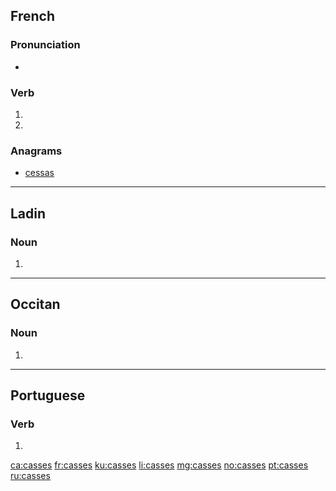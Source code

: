 ==French==

===Pronunciation===
* {{rhymes|as|lang=fr}}

===Verb===
{{fr-verb-form}}

# {{conjugation of|casser||2|s|pres|ind|lang=fr}}
# {{conjugation of|casser||2|s|pres|sub|lang=fr}}

===Anagrams===
* [[cessas#French|cessas]]

----

==Ladin==

===Noun===
{{head|lld|plural}}

# {{plural of|cassa|lang=lld}}

----

==Occitan==

===Noun===
{{head|oc|plural}} {{g|m-p}}

# {{plural of|casse|lang=oc}}

----

==Portuguese==

===Verb===
{{pt-verb-form}}

# {{pt-verb-form-of|cassar}}

[[ca:casses]]
[[fr:casses]]
[[ku:casses]]
[[li:casses]]
[[mg:casses]]
[[no:casses]]
[[pt:casses]]
[[ru:casses]]